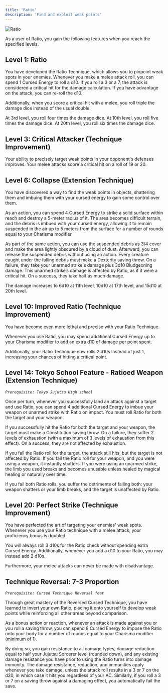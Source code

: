 ```yaml
---
title: 'Ratio'
description: 'Find and exploit weak points'
---
```


<img
  src="/images/cursed-techniques/ratio.jpeg"
  alt="Ratio"
/>

As a user of Ratio, you gain the following features when you reach the specified levels.

## Level 1: Ratio
You have developed the Ratio Technique, which allows you to pinpoint weak spots in your enemies. Whenever you make a melee attack roll, you can spend 1 Cursed Energy to roll a d10. If you roll a 3 or a 7, the attack is considered a critical hit for the damage calculation. If you have advantage on the attack, you can re-roll the d10.

Additionally, when you score a critical hit with a melee, you roll triple the damage dice instead of the usual double.

At 3rd level, you roll four times the damage dice. At 10th level, you roll five times the damage dice. At 20th level, you roll six times the damage dice.

## Level 3: Critical Attacker (Technique Improvement)
Your ability to precisely target weak points in your opponent's defenses improves. Your melee attacks score a critical hit on a roll of 19 or 20.

## Level 6: Collapse (Extension Technique)
You have discovered a way to find the weak points in objects, shattering them and imbuing them with your cursed energy to gain some control over them. 

As an action, you can spend 4 Cursed Energy to strike a solid surface within reach and destroy a 5-meter radius of it. The area becomes difficult terrain, and the debris is imbued with your cursed energy, allowing it to remain suspended in the air up to 5 meters from the surface for a number of rounds equal to your Charisma modifier.

As part of the same action, you can use the suspended debris as 3/4 cover and make the area lightly obscured by a cloud of dust. Afterward, you can release the suspended debris without using an action. Every creature caught under the falling debris must make a Dexterity saving throw. On a failure, they take your unarmed strike's damage plus 3d10 Bludgeoning damage. This unarmed strike’s damage is affected by Ratio, as if it were a critical hit. On a success, they take half as much damage.

The damage increases to 6d10 at 11th level, 10d10 at 17th level, and 15d10 at 20th level.

## Level 10: Improved Ratio (Technique Improvement)
You have become even more lethal and precise with your Ratio Technique. 

Whenever you use Ratio, you may spend additional Cursed Energy up to your Charisma modifier to add an extra d10 of damage per point spent.

Additionally, your Ratio Technique now rolls 2 d10s instead of just 1, increasing your chances of hitting a critical point.

## Level 14: Tokyo School Feature - Ratioed Weapon (Extension Technique)
*`Prerequisite: Tokyo Jujutsu High school`*

Once per turn, whenever you successfully land an attack against a target and use Ratio, you can spend 4 additional Cursed Energy to imbue your weapon or unarmed strike with Ratio on impact. You must roll Ratio for both the target and your weapon.

If you successfully hit the Ratio for both the target and your weapon, the target must make a Constitution saving throw. On a failure, they suffer 2 levels of exhaustion (with a maximum of 3 levels of exhaustion from this effect). On a success, they are not affected by exhaustion.

If you fail the Ratio roll for the target, the attack still hits, but the target is not affected by Ratio. If you fail the Ratio roll for your weapon, and you were using a weapon, it instantly shatters. If you were using an unarmed strike, the limb you used breaks and becomes unusable unless healed by magical healing or naturally over time.

If you fail both Ratio rolls, you suffer the detriments of failing both: your weapon shatters or your limb breaks, and the target is unaffected by Ratio.

## Level 20: Perfect Strike (Technique Improvement)
You have perfected the art of targeting your enemies' weak spots. Whenever you use your Ratio technique with a melee attack, your proficiency bonus is doubled. 

You will always roll 3 d10s for the Ratio check without spending extra Cursed Energy. Additionally, whenever you add a d10 to your Ratio, you may instead add 2 d10s.

Furthermore, your melee attacks can never be made with disadvantage.

## Technique Reversal: 7-3 Proportion
*`Prerequisite: Cursed Technique Reversal feat`*

Through great mastery of the Reversed Cursed Technique, you have learned to invert your own Ratio, placing it onto yourself to develop weak points while reinforcing all other areas beyond comparison. 

As a bonus action or reaction, whenever an attack is made against you or you roll a saving throw, you can spend 8 Cursed Energy to impose the Ratio onto your body for a number of rounds equal to your Charisma modifier (minimum of 1).

By doing so, you gain resistance to all damage types, damage reduction equal to half your Jujutsu Sorcerer level (rounded down), and any existing damage resistance you have prior to using the Ratio turns into damage immunity. The damage resistance, reduction, and immunities apply whenever you take damage, unless the attack roll results in a 3 or 7 on the d20, in which case it hits you regardless of your AC. Similarly, if you roll a 3 or 7 on a saving throw against a damaging effect, you automatically fail the save.